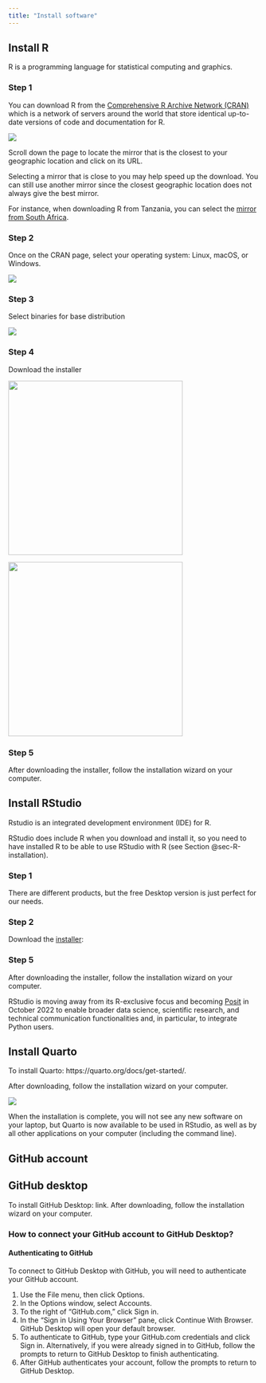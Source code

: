 ```yaml
---
title: "Install software"
---
```


## Install R {#sec-R-installation}

R is a programming language for statistical computing and graphics.

::: panel-tabset

### Step 1

You can download R from the [Comprehensive R Archive Network (CRAN)](https://cran.r-project.org/mirrors.html) which is a network of servers around the world that store identical up-to-date versions of code and documentation for R.

![](images/paste-13103C13.png)

Scroll down the page to locate the mirror that is the closest to your geographic location and click on its URL.

::: callout-tip
Selecting a mirror that is close to you may help speed up the download. You can still use another mirror since the closest geographic location does not always give the best mirror.
:::

For instance, when downloading R from Tanzania, you can select the [mirror from South Africa](https://cran.mirror.ac.za/).

### Step 2

Once on the CRAN page, select your operating system: Linux, macOS, or Windows.

![](images/paste-23A4B16E.png)

### Step 3

Select binaries for base distribution

![](images/paste-0739A4C1.png)

### Step 4

Download the installer

![](images/paste-9624855F.png){width="350"}

![](images/paste-C42ACB10.png){width="350"}

### Step 5

After downloading the installer, follow the installation wizard on your computer.

:::

## Install RStudio

Rstudio is an integrated development environment (IDE) for R. 

::: callout-important
RStudio does include R when you download and install it, so you need to have installed R to be able to use RStudio with R (see Section @sec-R-installation).
:::

::: panel-tabset

### Step 1

There are different products, but the free Desktop version is just perfect for our needs.

### Step 2

Download the [installer](https://download1.rstudio.org/desktop/windows/RStudio-2022.07.1-554.exe): 

### Step 5

After downloading the installer, follow the installation wizard on your computer.

:::

::: callout-note
RStudio is moving away from its R-exclusive focus and becoming [Posit](https://posit.co/) in October 2022 to enable broader data science, scientific research, and technical communication functionalities and, in particular, to integrate Python users.
:::

## Install Quarto

To install Quarto: https://quarto.org/docs/get-started/.

After downloading, follow the installation wizard on your computer.

![](images/paste-FE57875E.png)

When the installation is complete, you will not see any new software on your laptop, but Quarto is now available to be used in RStudio, as well as by all other applications on your computer (including the command line).

## GitHub account

## GitHub desktop

To install GitHub Desktop: link. After downloading, follow the installation wizard on your computer.

### How to connect your GitHub account to GitHub Desktop?

#### Authenticating to GitHub

To connect to GitHub Desktop with GitHub, you will need to authenticate your GitHub account.

1.  Use the File menu, then click Options.
2.  In the Options window, select Accounts.
3.  To the right of "GitHub.com," click Sign in.
4.  In the "Sign in Using Your Browser" pane, click Continue With Browser. GitHub Desktop will open your default browser.
5.  To authenticate to GitHub, type your GitHub.com credentials and click Sign in. Alternatively, if you were already signed in to GitHub, follow the prompts to return to GitHub Desktop to finish authenticating.
6.  After GitHub authenticates your account, follow the prompts to return to GitHub Desktop.
